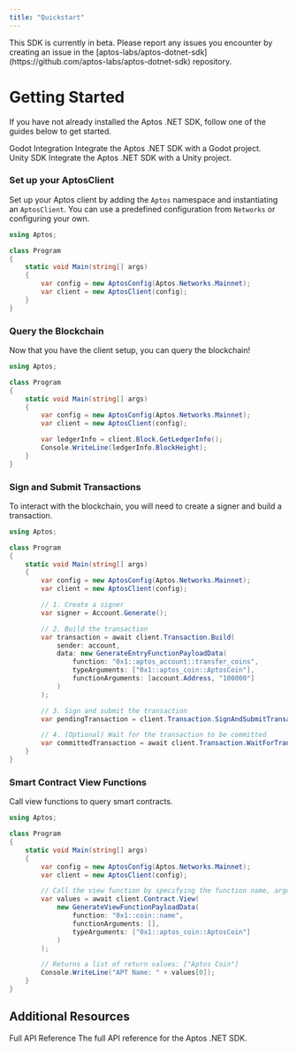 ```yaml
---
title: "Quickstart"
---
```



<Callout type="warning" emoji="❗">
  This SDK is currently in beta. Please report any issues you encounter by
  creating an issue in the
  [aptos-labs/aptos-dotnet-sdk](https://github.com/aptos-labs/aptos-dotnet-sdk)
  repository.
</Callout>

# Getting Started

If you have not already installed the Aptos .NET SDK, follow one of the guides below to get started.

<Cards className="xl:grid-cols-2">
  <Card href="./godot-integration" className="flex flex-row gap-4">
    <Card.Image src="https://upload.wikimedia.org/wikipedia/commons/thumb/6/6a/Godot_icon.svg/2048px-Godot_icon.svg.png" />
    <div className="flex flex-col gap-2">
      <Card.Title>Godot Integration</Card.Title>
      <Card.Description>
        Integrate the Aptos .NET SDK with a Godot project.
      </Card.Description>
    </div>
  </Card>
  <Card href="./unity-integration" className="flex flex-row gap-4">
    <Card.Image src="https://cdn-icons-png.freepik.com/512/5969/5969346.png" />
    <div className="flex flex-col gap-2">
      <Card.Title>Unity SDK</Card.Title>
      <Card.Description>
        Integrate the Aptos .NET SDK with a Unity project.
      </Card.Description>
    </div>
  </Card>
</Cards>

<Steps>

### Set up your AptosClient

Set up your Aptos client by adding the `Aptos` namespace and instantiating an `AptosClient`. You can use a predefined
configuration from `Networks` or configuring your own.

```csharp filename="Program.cs"  {1-1, 7-8}
using Aptos;

class Program
{
    static void Main(string[] args)
    {
        var config = new AptosConfig(Aptos.Networks.Mainnet);
        var client = new AptosClient(config);
    }
}
```

### Query the Blockchain

Now that you have the client setup, you can query the blockchain!

```csharp filename="Program.cs" {10-11}
using Aptos;

class Program
{
    static void Main(string[] args)
    {
        var config = new AptosConfig(Aptos.Networks.Mainnet);
        var client = new AptosClient(config);

        var ledgerInfo = client.Block.GetLedgerInfo();
        Console.WriteLine(ledgerInfo.BlockHeight);
    }
}
```

### Sign and Submit Transactions

To interact with the blockchain, you will need to create a signer and build a transaction.

```csharp filename="Program.cs" {10-11,13-21,23-24,26-27}
using Aptos;

class Program
{
    static void Main(string[] args)
    {
        var config = new AptosConfig(Aptos.Networks.Mainnet);
        var client = new AptosClient(config);

        // 1. Create a signer
        var signer = Account.Generate();

        // 2. Build the transaction
        var transaction = await client.Transaction.Build(
            sender: account,
            data: new GenerateEntryFunctionPayloadData(
                function: "0x1::aptos_account::transfer_coins",
                typeArguments: ["0x1::aptos_coin::AptosCoin"],
                functionArguments: [account.Address, "100000"]
            )
        );

        // 3. Sign and submit the transaction
        var pendingTransaction = client.Transaction.SignAndSubmitTransaction(account, transaction);

        // 4. (Optional) Wait for the transaction to be committed
        var committedTransaction = await client.Transaction.WaitForTransaction(pendingTransaction);
    }
}
```

### Smart Contract View Functions

Call view functions to query smart contracts.

```csharp filename="Program.cs" {10-17,19-20}
using Aptos;

class Program
{
    static void Main(string[] args)
    {
        var config = new AptosConfig(Aptos.Networks.Mainnet);
        var client = new AptosClient(config);

        // Call the view function by specifying the function name, arguments, and type arguments
        var values = await client.Contract.View(
            new GenerateViewFunctionPayloadData(
                function: "0x1::coin::name",
                functionArguments: [],
                typeArguments: ["0x1::aptos_coin::AptosCoin"]
            )
        );

        // Returns a list of return values: ["Aptos Coin"]
        Console.WriteLine("APT Name: " + values[0]);
    }
}
```

</Steps>

## Additional Resources

<Cards className="xl:grid-cols-2">
  <Card
    href="https://aptos-labs.github.io/aptos-dotnet-sdk"
    className="col-span-2 flex flex-row gap-4"
  >
    <Card.Image src="https://cdn-icons-png.flaticon.com/512/25/25231.png" />
    <div className="flex flex-col gap-2">
      <Card.Title>Full API Reference</Card.Title>
      <Card.Description>
        The full API reference for the Aptos .NET SDK.
      </Card.Description>
    </div>
  </Card>
</Cards>

